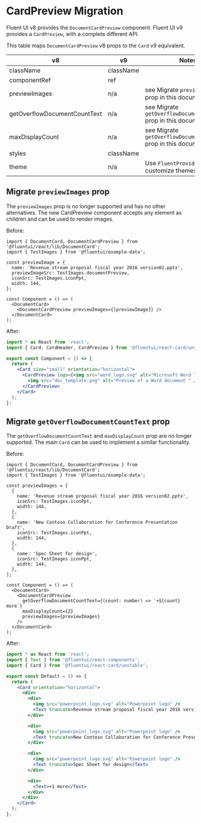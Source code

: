 
<Meta title="Concepts/Migration/from v8/Components/Card Migration/CardPreview" />

# CardPreview Migration

Fluent UI v8 provides the `DocumentCardPreview` component. Fluent UI v9 provides a `CardPreview`, with a complete different API.

This table maps `DocumentCardPreview` v8 props to the `Card` v9 equivalent.

| v8                           | v9        | Notes                                                            |
| ---------------------------- | --------- | ---------------------------------------------------------------- |
| className                    | className |                                                                  |
| componentRef                 | ref       |                                                                  |
| previewImages                | n/a       | see Migrate `previewImages` prop in this document                |
| getOverflowDocumentCountText | n/a       | see Migrate `getOverflowDocumentCountText` prop in this document |
| maxDisplayCount              | n/a       | see Migrate `getOverflowDocumentCountText` prop in this document |
| styles                       | className |                                                                  |
| theme                        | n/a       | Use `FluentProvider` to customize themes                         |

## Migrate `previewImages` prop

The `previewImages` prop is no longer supported and has no other alternatives. The new CardPreview component accepts any element as children and can be used to render images.

Before:

```tsx
import { DocumentCard, DocumentCardPreview } from '@fluentui/react/lib/DocumentCard';
import { TestImages } from '@fluentui/example-data';

const previewImage = {
  name: 'Revenue stream proposal fiscal year 2016 version02.pptx',
  previewImageSrc: TestImages.documentPreview,
  iconSrc: TestImages.iconPpt,
  width: 144,
};

const Component = () => (
  <DocumentCard>
    <DocumentCardPreview previewImages={[previewImage]} />
  </DocumentCard>
);
```

After:

```jsx
import * as React from 'react';
import { Card, CardHeader, CardPreview } from '@fluentui/react-card/unstable';

export const Component = () => {
  return (
    <Card size="small" orientation="horizontal">
      <CardPreview logo={<img src="word_logo.svg" alt="Microsoft Word logo" />}>
        <img src="doc_template.png" alt="Preview of a Word document " />
      </CardPreview>
    </Card>
  );
};
```

## Migrate `getOverflowDocumentCountText` prop

The `getOverflowDocumentCountText` and `maxDisplayCount` prop are no longer supported. The main `Card` can be used to implement a similar functionality.

Before:

```tsx
import { DocumentCard, DocumentCardPreview } from '@fluentui/react/lib/DocumentCard';
import { TestImages } from '@fluentui/example-data';

const previewImages = [
  {
    name: 'Revenue stream proposal fiscal year 2016 version02.pptx',
    iconSrc: TestImages.iconPpt,
    width: 144,
  },
  {
    name: 'New Contoso Collaboration for Conference Presentation Draft',
    iconSrc: TestImages.iconPpt,
    width: 144,
  },
  {
    name: 'Spec Sheet for design',
    iconSrc: TestImages.iconPpt,
    width: 144,
  },
];

const Component = () => (
  <DocumentCard>
    <DocumentCardPreview
      getOverflowDocumentCountText={(count: number) => `+${count} more`}
      maxDisplayCount={2}
      previewImages={previewImages}
    />
  </DocumentCard>
);
```

After:

```jsx
import * as React from 'react';
import { Text } from '@fluentui/react-components';
import { Card } from '@fluentui/react-card/unstable';

export const Default = () => {
  return (
    <Card orientation="horizontal">
      <div>
        <div>
          <img src="powerpoint_logo.svg" alt="Powerpoint logo" />
          <Text truncate>Revenue stream proposal fiscal year 2016 version02</Text>
        </div>

        <div>
          <img src="powerpoint_logo.svg" alt="Powerpoint logo" />
          <Text truncate>New Contoso Collaboration for Conference Presentation Draft</Text>
        </div>

        <div>
          <img src="powerpoint_logo.svg" alt="Powerpoint logo" />
          <Text truncate>Spec Sheet for design</Text>
        </div>

        <div>
          <Text>+1 more</Text>
        </div>
      </div>
    </Card>
  );
};
```
